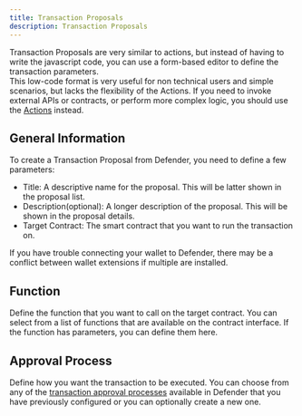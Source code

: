 ```yaml
---
title: Transaction Proposals
description: Transaction Proposals
---
```


Transaction Proposals are very similar to actions, but instead of having to write the javascript code, you can use a form-based editor to define the transaction parameters.\
This low-code format is very useful for non technical users and simple scenarios, but lacks the flexibility of the Actions. If you need to invoke external APIs or contracts, or perform more complex logic, you should use the [Actions](module/actions.mdx) instead.

## General Information
To create a Transaction Proposal from Defender, you need to define a few parameters:

* Title: A descriptive name for the proposal. This will be latter shown in the proposal list.
* Description(optional): A longer description of the proposal. This will be shown in the proposal details.
* Target Contract: The smart contract that you want to run the transaction on.

<Callout>
If you have trouble connecting your wallet to Defender, there may be a conflict between wallet extensions if multiple are installed.
</Callout>

## Function
Define the function that you want to call on the target contract. You can select from a list of functions that are available on the contract interface. If the function has parameters, you can define them here.

## Approval Process
Define how you want the transaction to be executed. You can choose from any of the [transaction approval processes](settings.mdx#approval-processes) available in Defender that you have previously configured or you can optionally create a new one.
